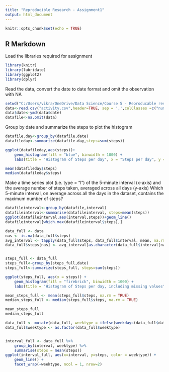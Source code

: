 ---
title: "Reproducible Research - Assignment1"
output: html_document
---


```{r setup, include=FALSE}
knitr::opts_chunk$set(echo = TRUE)
```

## R Markdown
Load the libraries required for assignment



```{r cars}

library(knitr)
library(lubridate)
library(ggplot2)
library(dplyr)
```

Read the data, convert the date to date format and omit the observation with NA
```{r}
setwd("C:/Users/vikra/OneDrive/Data Science/Course 5 - Reproducable research/data")
data<-read.csv("activity.csv",header=TRUE, sep = ',',colClasses =c("numeric","character","integer"))
data$date<-ymd(data$date)
datafile<-na.omit(data)
```
Group by date and summarize the steps to plot the histogram
```{r}
datafile.day<-group_by(datafile,date)
datafileday<-summarize(datafile.day,steps=sum(steps))

ggplot(datafileday,aes(steps))+
    geom_histogram(fill = "blue", binwidth = 1000) +
    labs(title = "Histogram of Steps per day", x = "Steps per day", y = "Frequency")

mean(datafileday$steps)
median(datafileday$steps)
```
Make a time series plot (i.e. type = "l") of the 5-minute interval (x-axis) and the average number of steps taken, averaged across all days (y-axis)
Which 5-minute interval, on average across all the days in the dataset, contains the maximum number of steps?
```{r}
datafileinterval<-group_by(datafile,interval)
datafileinterval<-summarise(datafileinterval, steps=mean(steps))
ggplot(datafileinterval,aes(interval,steps))+geom_line()
datafileinterval[which.max(datafileinterval$steps),]

data_full <- data
nas <- is.na(data_full$steps)
avg_interval <- tapply(data_full$steps, data_full$interval, mean, na.rm=TRUE, simplify=TRUE)
data_full$steps[nas] <- avg_interval[as.character(data_full$interval[nas])]


steps_full <- data_full
steps_full<-group_by(steps_full,date)
steps_full<-summarize(steps_full, steps=sum(steps))

ggplot(steps_full, aes(x = steps)) +
    geom_histogram(fill = "firebrick", binwidth = 1000) +
    labs(title = "Histogram of Steps per day, including missing values", x = "Steps per day", y = "Frequency")

mean_steps_full <- mean(steps_full$steps, na.rm = TRUE)
median_steps_full <- median(steps_full$steps, na.rm = TRUE)

mean_steps_full
median_steps_full

data_full <- mutate(data_full, weektype = ifelse(weekdays(data_full$date) == "Saturday" | weekdays(data_full$date) == "Sunday", "weekend", "weekday"))
data_full$weektype <- as.factor(data_full$weektype)


interval_full <- data_full %>%
    group_by(interval, weektype) %>%
    summarise(steps = mean(steps))
ggplot(interval_full, aes(x=interval, y=steps, color = weektype)) +
    geom_line() +
    facet_wrap(~weektype, ncol = 1, nrow=2)

```